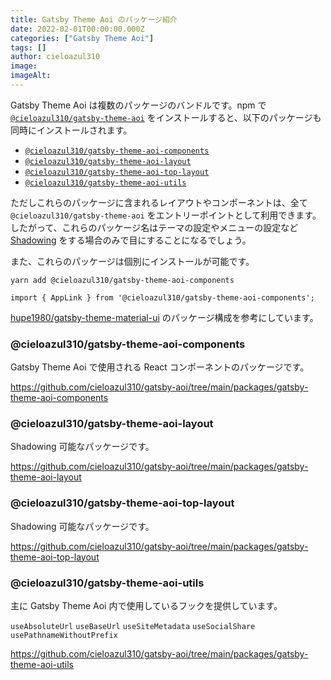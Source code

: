 ```yaml
---
title: Gatsby Theme Aoi のパッケージ紹介
date: 2022-02-01T00:00:00.000Z
categories: ["Gatsby Theme Aoi"]
tags: []
author: cieloazul310
image: 
imageAlt: 
---
```



Gatsby Theme Aoi は複数のパッケージのバンドルです。npm で [`@cieloazul310/gatsby-theme-aoi`] をインストールすると、以下のパッケージも同時にインストールされます。

- [`@cieloazul310/gatsby-theme-aoi-components`]
- [`@cieloazul310/gatsby-theme-aoi-layout`]
- [`@cieloazul310/gatsby-theme-aoi-top-layout`]
- [`@cieloazul310/gatsby-theme-aoi-utils`]

ただしこれらのパッケージに含まれるレイアウトやコンポーネントは、全て `@cieloazul310/gatsby-theme-aoi` をエントリーポイントとして利用できます。したがって、これらのパッケージ名はテーマの設定やメニューの設定など [Shadowing] をする場合のみで目にすることになるでしょう。

また、これらのパッケージは個別にインストールが可能です。

```shell
yarn add @cieloazul310/gatsby-theme-aoi-components
```

```tsx
import { AppLink } from '@cieloazul310/gatsby-theme-aoi-components';
```

[hupe1980/gatsby-theme-material-ui](https://github.com/hupe1980/gatsby-theme-material-ui) のパッケージ構成を参考にしています。

### @cieloazul310/gatsby-theme-aoi-components

Gatsby Theme Aoi で使用される React コンポーネントのパッケージです。

<https://github.com/cieloazul310/gatsby-aoi/tree/main/packages/gatsby-theme-aoi-components>

### @cieloazul310/gatsby-theme-aoi-layout

Shadowing 可能なパッケージです。

<https://github.com/cieloazul310/gatsby-aoi/tree/main/packages/gatsby-theme-aoi-layout>

### @cieloazul310/gatsby-theme-aoi-top-layout

Shadowing 可能なパッケージです。

<https://github.com/cieloazul310/gatsby-aoi/tree/main/packages/gatsby-theme-aoi-top-layout>

### @cieloazul310/gatsby-theme-aoi-utils

主に Gatsby Theme Aoi 内で使用しているフックを提供しています。

`useAbsoluteUrl` `useBaseUrl` `useSiteMetadata` `useSocialShare` `usePathnameWithoutPrefix`

<https://github.com/cieloazul310/gatsby-aoi/tree/main/packages/gatsby-theme-aoi-utils>

[Gatsby]: https://gatsbyjs.com/ "Gatsby"
[MUI]: https://mui.org/ "MUI"
[TypeScript]: https://typescriptlang.org/ "TypeScript"

[Gatsby テーマ]: https://gatsbyjs.com/docs/themes/ "Themes"
[Gatsby スターター]: https://www.gatsbyjs.com/docs/starters/ "Gatsby Starters"
[Shadowing]: https://www.gatsbyjs.com/docs/how-to/plugins-and-themes/shadowing/ "Shadowing in Gatsby Themes"
[Gatsby Link]: https://www.gatsbyjs.com/docs/reference/built-in-components/gatsby-link/ "Gatsby Link API"

[`@cieloazul310/gatsby-theme-aoi`]: https://github.com/cieloazul310/gatsby-aoi/tree/main/packages/gatsby-theme-aoi
[`@cieloazul310/gatsby-theme-aoi-components`]: https://github.com/cieloazul310/gatsby-aoi/tree/main/packages/gatsby-theme-aoi-components
[`@cieloazul310/gatsby-theme-aoi-layout`]: https://github.com/cieloazul310/gatsby-aoi/tree/main/packages/gatsby-theme-aoi-layout
[`@cieloazul310/gatsby-theme-aoi-top-layout`]: https://github.com/cieloazul310/gatsby-aoi/tree/main/packages/gatsby-theme-aoi-top-layout
[`@cieloazul310/gatsby-theme-aoi-utils`]: https://github.com/cieloazul310/gatsby-aoi/tree/main/packages/gatsby-theme-aoi-utils
